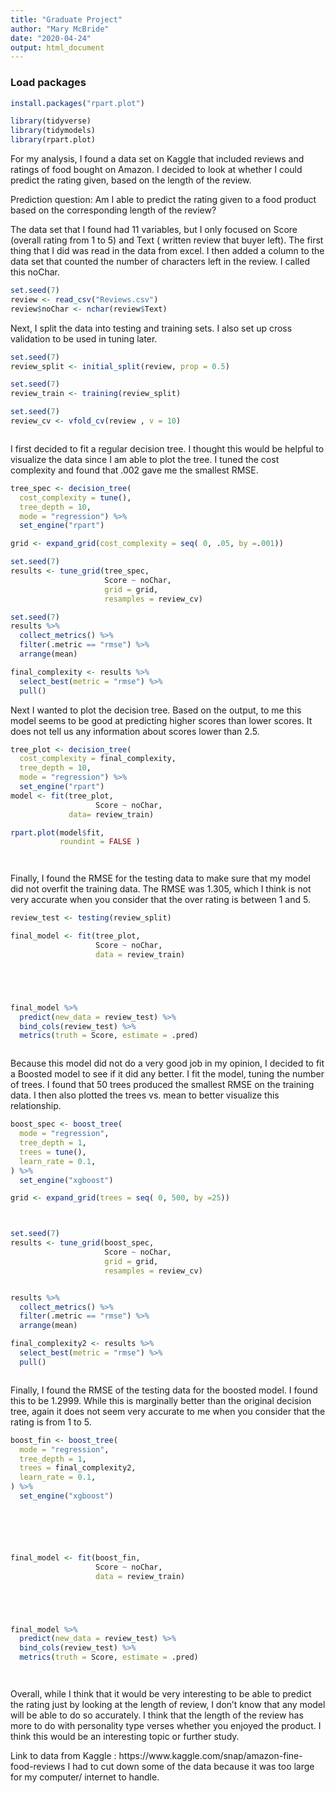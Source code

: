 ```yaml
---
title: "Graduate Project"
author: "Mary McBride"
date: "2020-04-24"
output: html_document
---
```


### Load packages

```r
install.packages("rpart.plot")

```

```r
library(tidyverse) 
library(tidymodels)
library(rpart.plot)
```


For my analysis, I found a data set on Kaggle that included reviews and ratings of food bought on Amazon. I decided to look at whether I could predict the rating given, based on the length of the review.


Prediction question: Am I able to predict the rating given to a food product based on the corresponding length of the review? 


The data set that I found had 11 variables, but I only focused on Score (overall rating from 1 to 5) and Text ( written review that buyer left). 
The first thing that I did was read in the data from excel. I then added a column to the data set that counted the number of characters left in the review. I called this noChar. 

```r
set.seed(7)
review <- read_csv("Reviews.csv")
review$noChar <- nchar(review$Text)


```


Next, I split the data into testing and training sets. I also set up cross validation to be used in tuning later. 

```r


set.seed(7)
review_split <- initial_split(review, prop = 0.5)

set.seed(7)
review_train <- training(review_split)

set.seed(7)
review_cv <- vfold_cv(review , v = 10)



```




I first decided to fit a regular decision tree. I thought this would be helpful to visualize the data since I am able to plot the tree. I tuned the cost complexity and found that .002 gave me the smallest RMSE. 


```r


tree_spec <- decision_tree(
  cost_complexity = tune(), 
  tree_depth = 10,
  mode = "regression") %>%
  set_engine("rpart")

grid <- expand_grid(cost_complexity = seq( 0, .05, by =.001))

set.seed(7)
results <- tune_grid(tree_spec,
                     Score ~ noChar,
                     grid = grid,
                     resamples = review_cv)

set.seed(7)
results %>%
  collect_metrics() %>%
  filter(.metric == "rmse") %>%
  arrange(mean)

final_complexity <- results %>%
  select_best(metric = "rmse") %>%
  pull()


```
Next I wanted to plot the decision tree. Based on the output, to me this model seems to be good at predicting higher scores than lower scores. It does not tell us any information about scores lower than 2.5. 

```r
tree_plot <- decision_tree(
  cost_complexity = final_complexity,
  tree_depth = 10,
  mode = "regression") %>%
  set_engine("rpart")
model <- fit(tree_plot,
                   Score ~ noChar,
             data= review_train)

rpart.plot(model$fit,
           roundint = FALSE )




```

Finally, I found the RMSE for the testing data to make sure that my model did not overfit the training data. The RMSE was 1.305, which I think is not very accurate when you consider that the over rating is between 1 and 5. 

```r
review_test <- testing(review_split)

final_model <- fit(tree_plot,
                   Score ~ noChar,
                   data = review_train)





final_model %>%
  predict(new_data = review_test) %>%
  bind_cols(review_test) %>%
  metrics(truth = Score, estimate = .pred)



```






Because this model did not do a very good job in my opinion, I decided to fit a Boosted model to see if it did any better. I fit the model, tuning the number of trees. I found that 50 trees produced the smallest RMSE on the training data. I then also plotted the trees vs. mean to better visualize this relationship.



```r

boost_spec <- boost_tree(
  mode = "regression", 
  tree_depth = 1, 
  trees = tune(), 
  learn_rate = 0.1, 
) %>% 
  set_engine("xgboost")

grid <- expand_grid(trees = seq( 0, 500, by =25))



set.seed(7)
results <- tune_grid(boost_spec,
                     Score ~ noChar,
                     grid = grid,
                     resamples = review_cv)


results %>%
  collect_metrics() %>%
  filter(.metric == "rmse") %>%
  arrange(mean)

final_complexity2 <- results %>%
  select_best(metric = "rmse") %>%
  pull()



```


Finally, I found the RMSE of the testing data for the boosted model. I found this to be 1.2999. While this is marginally better than the original decision tree, again it does not seem very accurate to me when you consider that the rating is from 1 to 5. 


```r



boost_fin <- boost_tree(
  mode = "regression", 
  tree_depth = 1, 
  trees = final_complexity2, 
  learn_rate = 0.1, 
) %>% 
  set_engine("xgboost")






final_model <- fit(boost_fin,
                   Score ~ noChar,
                   data = review_train)





final_model %>%
  predict(new_data = review_test) %>%
  bind_cols(review_test) %>%
  metrics(truth = Score, estimate = .pred)




```




Overall, while I think that it would be very interesting to be able to predict the rating just by looking at the length of review, I don't know that any model will be able to do so accurately. I think that the length of the review has more to do with personality type verses whether you enjoyed the product.  I think this would be an interesting topic or further study. 






Link to data from Kaggle : https://www.kaggle.com/snap/amazon-fine-food-reviews
I had to cut down some of the data because it was too large for my computer/ internet to handle. 




